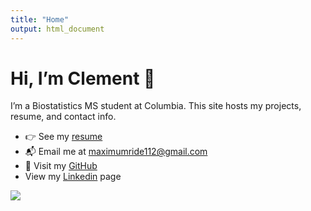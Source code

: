```yaml
---
title: "Home"
output: html_document
---
```


# Hi, I’m Clement 👋

I’m a Biostatistics MS student at Columbia. This site hosts my projects, resume, and contact info.

- 👉 See my [resume](resume.html)
- 📬 Email me at [maximumride112@gmail.com](mailto:maximumride112@gmail.com)
- 🐙 Visit my [GitHub](https://github.com/clementiaboo)
- View my [Linkedin](https://www.linkedin.com/in/clement-li-881696a4/) page 

![](https://shortpixel.com/blog/wp-content/uploads/2023/12/nyan-cat.gif)
